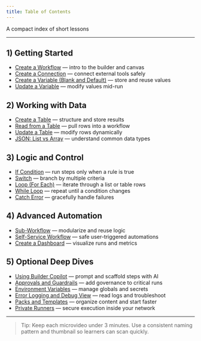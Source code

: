 ```yaml
---
title: Table of Contents
---
```


A compact index of short lessons

---

## 1) Getting Started

- [Create a Workflow](/pages/videos/getting-started/create-a-workflow) — intro to the builder and canvas
- [Create a Connection](/videos/create-connection) — connect external tools safely
- [Create a Variable (Blank and Default)](/videos/create-variable) — store and reuse values
- [Update a Variable](/videos/update-variable) — modify values mid-run

## 2) Working with Data

- [Create a Table](/videos/create-table) — structure and store results
- [Read from a Table](/videos/read-table) — pull rows into a workflow
- [Update a Table](/videos/update-table) — modify rows dynamically
- [JSON: List vs Array](/videos/json-list-vs-array) — understand common data types

## 3) Logic and Control

- [If Condition](/videos/if-condition) — run steps only when a rule is true
- [Switch](/videos/switch) — branch by multiple criteria
- [Loop (For Each)](/videos/loop-for-each) — iterate through a list or table rows
- [While Loop](/videos/while-loop) — repeat until a condition changes
- [Catch Error](/videos/catch-error) — gracefully handle failures

## 4) Advanced Automation

- [Sub-Workflow](/videos/sub-workflow) — modularize and reuse logic
- [Self-Service Workflow](/videos/self-service) — safe user-triggered automations
- [Create a Dashboard](/videos/create-dashboard) — visualize runs and metrics

## 5) Optional Deep Dives

- [Using Builder Copilot](/videos/builder-copilot) — prompt and scaffold steps with AI
- [Approvals and Guardrails](/videos/approvals-guardrails) — add governance to critical runs
- [Environment Variables](/videos/environment-variables) — manage globals and secrets
- [Error Logging and Debug View](/videos/error-logging) — read logs and troubleshoot
- [Packs and Templates](/videos/packs-and-templates) — organize content and start faster
- [Private Runners](/videos/private-runners) — secure execution inside your network

---

> Tip: Keep each microvideo under 3 minutes. Use a consistent naming pattern and thumbnail so learners can scan quickly.
